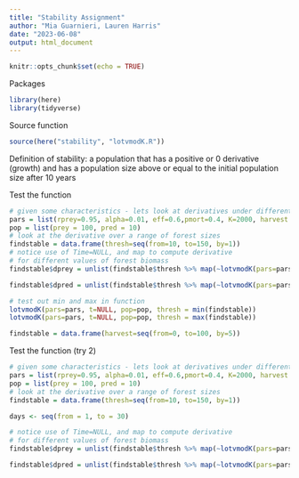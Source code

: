 ```yaml
---
title: "Stability Assignment"
author: "Mia Guarnieri, Lauren Harris"
date: "2023-06-08"
output: html_document
---
```


```r
knitr::opts_chunk$set(echo = TRUE)
```

Packages
```r
library(here)
library(tidyverse)
```

Source function
```r
source(here("stability", "lotvmodK.R"))
```

Definition of stability: a population that has a positive or 0 derivative (growth) and has a population size above or equal to the initial population size after 10 years

Test the function
```r
# given some characteristics - lets look at derivatives under different harvest rates
pars = list(rprey=0.95, alpha=0.01, eff=0.6,pmort=0.4, K=2000, harvest = 20)
pop = list(prey = 100, pred = 10)
# look at the derivative over a range of forest sizes
findstable = data.frame(thresh=seq(from=10, to=150, by=1))
# notice use of Time=NULL, and map to compute derivative
# for different values of forest biomass
findstable$dprey = unlist(findstable$thresh %>% map(~lotvmodK(pars=pars, t=NULL, pop=pop, thresh = .x)))[[1]]

findstable$dpred = unlist(findstable$thresh %>% map(~lotvmodK(pars=pars, t=NULL, pop=pop, thresh = .x)))[[2]]

# test out min and max in function
lotvmodK(pars=pars, t=NULL, pop=pop, thresh = min(findstable))
lotvmodK(pars=pars, t=NULL, pop=pop, thresh = max(findstable))
```

```r
findstable = data.frame(harvest=seq(from=0, to=100, by=5))

```

Test the function (try 2)
```r
# given some characteristics - lets look at derivatives under different harvest rates
pars = list(rprey=0.95, alpha=0.01, eff=0.6,pmort=0.4, K=2000, harvest = 20)
pop = list(prey = 100, pred = 10)
# look at the derivative over a range of forest sizes
findstable = data.frame(thresh=seq(from=10, to=150, by=1))

days <- seq(from = 1, to = 30)

# notice use of Time=NULL, and map to compute derivative
# for different values of forest biomass
findstable$dprey = unlist(findstable$thresh %>% map(~lotvmodK(pars=pars, t=days, pop=pop, thresh = .x)))[[1]]

findstable$dpred = unlist(findstable$thresh %>% map(~lotvmodK(pars=pars, t=days, pop=pop, thresh = .x)))[[2]]
```